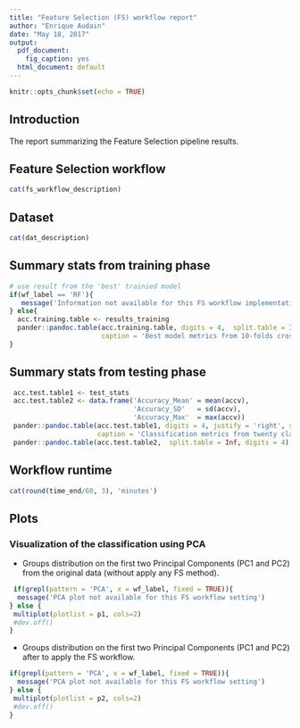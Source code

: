 ```yaml
---
title: "Feature Selection (FS) workflow report"
author: "Enrique Audain"
date: "May 18, 2017"
output:
  pdf_document: 
    fig_caption: yes
  html_document: default
---
```


```r
knitr::opts_chunk$set(echo = TRUE)
```

<style type="text/css">
.table {
    width: 50%;
}
</style>

## Introduction

The report summarizing the Feature Selection pipeline results.

## Feature Selection workflow 
```r
cat(fs_workflow_description)
```

## Dataset
```r
cat(dat_description)
```

## Summary stats from training phase
\footnotesize
```r
# use result from the 'best' trainied model
if(wf_label == 'RF'){
   message('Information not available for this FS workflow implementation')
} else{
  acc.training.table <- results_training
  pander::pandoc.table(acc.training.table, digits = 4,  split.table = Inf,
                       caption = 'Best model metrics from 10-folds cross-validation resampling.')
}
```

\newpage
## Summary stats from testing phase
```r
 acc.test.table1 <- test_stats
 acc.test.table2 <- data.frame('Accuracy_Mean' = mean(accv), 
                               'Accuracy_SD'   = sd(accv),
                               'Accuracy_Max'  = max(accv))
 pander::pandoc.table(acc.test.table1, digits = 4, justify = 'right', split.table = Inf, emphasize.strong.rows = best_test_run,
                      caption = 'Classification metrics from twenty class-balanced and randomized runs.', caption.size = 8)
 pander::pandoc.table(acc.test.table2,  split.table = Inf, digits = 4)
```

## Workflow runtime
```r
cat(round(time_end/60, 3), 'minutes')
```

\newpage

## Plots

### Visualization of the classification using PCA

* Groups distribution on the first two Principal Components (PC1 and PC2) from the original data (without apply any FS method).

```r
 if(grepl(pattern = 'PCA', x = wf_label, fixed = TRUE)){
  message('PCA plot not available for this FS workflow setting')
} else {
 multiplot(plotlist = p1, cols=2)
 #dev.off()
}
```

\newpage

* Groups distribution on the first two Principal Components (PC1 and PC2) after to apply the FS workflow.

```r
if(grepl(pattern = 'PCA', x = wf_label, fixed = TRUE)){
  message('PCA plot not available for this FS workflow setting')
} else {
 multiplot(plotlist = p2, cols=2)
 #dev.off()
}
 
```

